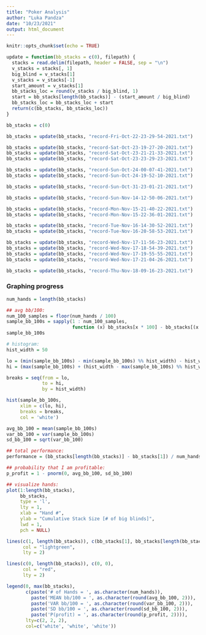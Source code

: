 ```yaml
---
title: "Poker Analysis"
author: "Luka Pandza"
date: "10/23/2021"
output: html_document
---
```


```r
knitr::opts_chunk$set(echo = TRUE)
```

```r
update = function(bb_stacks = c(0), filepath) {
  stacks = read.delim(filepath, header = FALSE, sep = "\n")
  v_stacks = stacks[, 1]
  big_blind = v_stacks[1]
  v_stacks = v_stacks[-1]
  start_amount = v_stacks[1]
  bb_stacks_loc = round(v_stacks / big_blind, 1)
  start = bb_stacks[length(bb_stacks)] - (start_amount / big_blind)
  bb_stacks_loc = bb_stacks_loc + start
  return(c(bb_stacks, bb_stacks_loc))
}
```

```r
bb_stacks = c(0)

bb_stacks = update(bb_stacks, "record-Fri-Oct-22-23-29-54-2021.txt")

bb_stacks = update(bb_stacks, "record-Sat-Oct-23-19-27-20-2021.txt")
bb_stacks = update(bb_stacks, "record-Sat-Oct-23-21-21-33-2021.txt")
bb_stacks = update(bb_stacks, "record-Sat-Oct-23-23-29-23-2021.txt")

bb_stacks = update(bb_stacks, "record-Sun-Oct-24-00-07-41-2021.txt")
bb_stacks = update(bb_stacks, "record-Sun-Oct-24-19-52-10-2021.txt")

bb_stacks = update(bb_stacks, "record-Sun-Oct-31-23-01-21-2021.txt")

bb_stacks = update(bb_stacks, "record-Sun-Nov-14-12-50-06-2021.txt")

bb_stacks = update(bb_stacks, "record-Mon-Nov-15-21-40-22-2021.txt")
bb_stacks = update(bb_stacks, "record-Mon-Nov-15-22-36-01-2021.txt")

bb_stacks = update(bb_stacks, "record-Tue-Nov-16-14-30-52-2021.txt")
bb_stacks = update(bb_stacks, "record-Tue-Nov-16-20-58-53-2021.txt")

bb_stacks = update(bb_stacks, "record-Wed-Nov-17-11-56-23-2021.txt")
bb_stacks = update(bb_stacks, "record-Wed-Nov-17-18-54-39-2021.txt")
bb_stacks = update(bb_stacks, "record-Wed-Nov-17-19-55-55-2021.txt")
bb_stacks = update(bb_stacks, "record-Wed-Nov-17-21-04-26-2021.txt")

bb_stacks = update(bb_stacks, "record-Thu-Nov-18-09-16-23-2021.txt")
```

### Graphing progress
```r

num_hands = length(bb_stacks)

## avg bb/100:
num_100_samples = floor(num_hands / 100)
sample_bb_100s = sapply(1 : num_100_samples, 
                        function (x) bb_stacks[x * 100] - bb_stacks[(x - 1) * 100 + 1])
sample_bb_100s

# histogram:
hist_width = 50

lo = (min(sample_bb_100s) - min(sample_bb_100s) %% hist_width) - hist_width
hi = (max(sample_bb_100s) + (hist_width - max(sample_bb_100s) %% hist_width)) + hist_width

breaks = seq(from = lo, 
             to = hi, 
             by = hist_width)

hist(sample_bb_100s,
     xlim = c(lo, hi),
     breaks = breaks, 
     col = 'white')

avg_bb_100 = mean(sample_bb_100s)
var_bb_100 = var(sample_bb_100s)
sd_bb_100 = sqrt(var_bb_100)

## total performance:
performance = (bb_stacks[length(bb_stacks)] - bb_stacks[1]) / num_hands * 100

## probability that I am profitable:
p_profit = 1 - pnorm(0, avg_bb_100, sd_bb_100)

## visualize hands:
plot(1:length(bb_stacks), 
     bb_stacks, 
     type = 'l', 
     lty = 1, 
     xlab = "Hand #", 
     ylab = "Cumulative Stack Size [# of big blinds]", 
     lwd = 1, 
     pch = NULL)

lines(c(1, length(bb_stacks)), c(bb_stacks[1], bb_stacks[length(bb_stacks)]), 
      col = "lightgreen", 
      lty = 2)

lines(c(0, length(bb_stacks)), c(0, 0), 
      col = "red", 
      lty = 2)

legend(0, max(bb_stacks), 
       c(paste('# of Hands = ', as.character(num_hands)), 
         paste('MEAN bb/100 = ', as.character(round(avg_bb_100, 2))), 
         paste('VAR bb/100 = ', as.character(round(var_bb_100, 2))), 
         paste('SD bb/100 = ', as.character(round(sd_bb_100, 2))), 
         paste('P(profit) = ', as.character(round(p_profit, 2)))),
       lty=c(2, 2, 2), 
       col=c('white', 'white', 'white'))
```